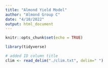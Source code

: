 ```yaml
---
title: "Almond Yield Model"
author: "Almond Group C"
date: "4/10/2022"
output: html_document
---
```


```r
knitr::opts_chunk$set(echo = TRUE)

library(tidyverse)
```

```r
# added ID column title
clim <- read_delim("./clim.txt", delim=" ")
```

